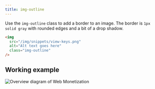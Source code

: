 ```yaml
---
title: img-outline
---
```



Use the `img-outline` class to add a border to an image. The border is `1px solid gray` with rounded edges and a bit of a drop shadow.

```html
<img
  src="/img/snippets/view-keys.png"
  alt="Alt text goes here"
  class="img-outline"
/>
```

## Working example

<img
  src="/img/diagram-wm-overview.png"
  alt="Overview diagram of Web Monetization"
  class="img-outline"
/>
